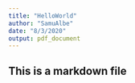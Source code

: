 ```yaml
---
title: "HelloWorld"
author: "SamuAlbe"
date: "8/3/2020"
output: pdf_document
---
```


## This is a markdown file
